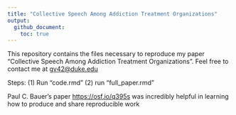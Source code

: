 ```yaml
---
title: "Collective Speech Among Addiction Treatment Organizations"
output:
  github_document:
    toc: true
---
```


This repository contains the files necessary to reproduce my paper "Collective Speech Among Addiction Treatment Organizations". Feel free to contact me at [gv42@duke.edu](gv42@duke.edu)

Steps: (1) Run "code.rmd" (2) run "full_paper.rmd"

Paul C. Bauer's paper [https://osf.io/q395s](https://osf.io/q395s) was incredibly helpful in learning how to produce and share reproducible work